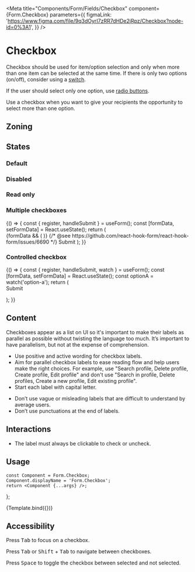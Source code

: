 
<Meta
	title="Components/Form/Fields/Checkbox"
	component={Form.Checkbox}
	parameters={{
		figmaLink: 'https://www.figma.com/file/9q3dOyrI7zRR7dHDe2jRpz/Checkbox?node-id=0%3A1',
	}}
/>

# Checkbox

Checkbox should be used for item/option selection and only when more than one item can be selected at the same time.
If there is only two options (on/off), consider using a <a href="/docs/components-form-fields-switch--default-story">switch</a>.

If the user should select only one option, use <a href="/docs/components-form-fields-radio--default-story">radio buttons</a>.

Use a checkbox when you want to give your recipients the opportunity to select more than one option.

## Zoning

<FigmaImage
	src="https://www.figma.com/file/qc8oUSyVJM67gSsbTShftt/%F0%9F%93%90-Zoning?node-id=44%3A59"
	alt="zoning image for checkbox"
/>

## States

<FigmaIframe
	light="https://www.figma.com/file/9q3dOyrI7zRR7dHDe2jRpz/Checkbox?node-id=1%3A78"
	dark="https://www.figma.com/file/9q3dOyrI7zRR7dHDe2jRpz/Checkbox?node-id=5%3A230"
/>

### Default

<Canvas>
	<Story name="default">
		<Form.Checkbox label="Checkbox" />
	</Story>
	<Story name="indeterminate">
		<Form.Checkbox label="Indeterminate Checkbox" indeterminate />
	</Story>
	<Story name="checked">
		<Form.Checkbox label="Checked Checkbox" checked />
	</Story>
</Canvas>

### Disabled

<Canvas>
	<Story name="disabled">
		<Form.Checkbox label="Disabled Checkbox" disabled />
	</Story>
	<Story name="disabled indeterminate">
		<Form.Checkbox label="Disabled Indeterminate Checkbox" disabled indeterminate />
	</Story>
	<Story name="disabled checked">
		<Form.Checkbox label="Disabled Checked Checkbox" disabled checked />
	</Story>
</Canvas>

### Read only

<Canvas>
	<Story name="read-only">
		<Form.Checkbox label="Read-Only Checkbox" readOnly />
	</Story>
	<Story name="read-only indeterminate">
		<Form.Checkbox label="Read-Only Indeterminate Checkbox" readOnly indeterminate />
	</Story>
	<Story name="read-only checked">
		<Form.Checkbox label="Read-Only Checked Checkbox" readOnly checked />
	</Story>
</Canvas>

### Multiple checkboxes

<Canvas>
	<Story name="react-hook-form">
		{() => {
			const { register, handleSubmit } = useForm();
			const [formData, setFormData] = React.useState();
			return (
				<Form onSubmit={handleSubmit(setFormData)}>
					{formData && (
						<InlineMessage.Information
							title={'Form data'}
							description={JSON.stringify(formData, null, 2)}
							withBackground
						/>
					)}
					<Form.Fieldset legend="Pick one or multiple options" required>
						<Form.Checkbox label="Option A" {...register('option-a')} />
						<Form.Checkbox label="Option B" checked {...register('option-b')} />
					</Form.Fieldset>
					<Form.Fieldset legend="Pick one or multiple inline options" required>
						<Form.Row>
							<Form.Checkbox label="Inline option A" {...register('inline-option-a')} />
							<Form.Checkbox label="Inline option B" checked {...register('inline-option-b')} />
						</Form.Row>
					</Form.Fieldset>
					<Form.Fieldset legend="Read only are sent" required readOnly>
						<Form.Checkbox label="Option C" {...register('option-c')} />
						<Form.Checkbox label="Option D" checked {...register('option-d')} />
					</Form.Fieldset>
					<Form.Fieldset legend="Disabled are not sent" required disabled>
						{/* @see https://github.com/react-hook-form/react-hook-form/issues/6690 */}
						<Form.Checkbox label="Option E" {...register('option-e', { disabled: true })} />
						<Form.Checkbox label="Option F" checked {...register('option-f', { disabled: true })} />
					</Form.Fieldset>
					<Form.Buttons>
						<Button.Primary type="submit">Submit</Button.Primary>
					</Form.Buttons>
				</Form>
			);
		}}
	</Story>
</Canvas>

### Controlled checkbox

<Canvas>
	<Story name="controlled">
		{() => {
			const { register, handleSubmit, watch } = useForm();
			const [formData, setFormData] = React.useState();
			const optionA = watch('option-a');
			return (
				<Form onSubmit={handleSubmit(setFormData)}>
					<Form.Fieldset legend="Control checkbox state" required>
						<Form.Checkbox label="Toggle all" {...register('option-a')} />
						<Form.Checkbox label="Controlled checkbox" checked={optionA} />
					</Form.Fieldset>
					<Form.Buttons>
						<Button.Primary type="submit">Submit</Button.Primary>
					</Form.Buttons>
				</Form>
			);
		}}
	</Story>
</Canvas>

## Content

Checkboxes appear as a list on UI so it's important to make their labels as parallel as possible without twisting the language too much. It’s important to have parallelism, but not at the expense of comprehension.

<Use>
	<Use.Do>
		<ul>
			<li>Use positive and active wording for checkbox labels.</li>
			<li>
				Aim for parallel checkbox labels to ease reading flow and help users make the right choices.
				For example, use "Search profile, Delete profile, Create profile, Edit profile" and don't
				use "Search in profile, Delete profiles, Create a new profile, Edit existing profile".
			</li>
			<li>Start each label with capital letter.</li>
		</ul>
	</Use.Do>
	<Use.Dont>
		<ul>
			<li>
				Don’t use vague or misleading labels that are difficult to understand by average users.
			</li>
			<li>Don’t use punctuations at the end of labels.</li>
		</ul>
	</Use.Dont>
</Use>

## Interactions

- The label must always be clickable to check or uncheck.

## Usage

	const Component = Form.Checkbox;
	Component.displayName = 'Form.Checkbox';
	return <Component {...args} />;
};

<Canvas>
	<Story
		name="basic"
		args={{
			label: 'Checkbox',
			indeterminate: false,
			readOnly: false,
			disabled: false,
		}}
		argTypes={{
			label: {
				description: 'Checkbox label',
				control: {
					type: 'text',
				},
			},
			indeterminate: {
				description: 'Checkbox is indeterminate or  not',
				control: {
					type: 'boolean',
				},
			},
			checked: {
				description: 'Checkbox is checked or not',
				control: {
					type: 'boolean',
				},
			},
			readOnly: {
				description: 'Checkbox is read only or not',
				control: {
					type: 'boolean',
				},
			},
			disabled: {
				description: 'Checkbox is disabled or not',
				control: {
					type: 'boolean',
				},
			},
		}}
	>
		{Template.bind({})}
	</Story>
</Canvas>

<ArgsTable story="basic" />

## Accessibility

Press <kbd>Tab</kbd> to focus on a checkbox.

Press <kbd>Tab</kbd> or <kbd>Shift</kbd> + <kbd>Tab</kbd> to navigate between checkboxes.

Press <kbd>Space</kbd> to toggle the checkbox between selected and not selected.
